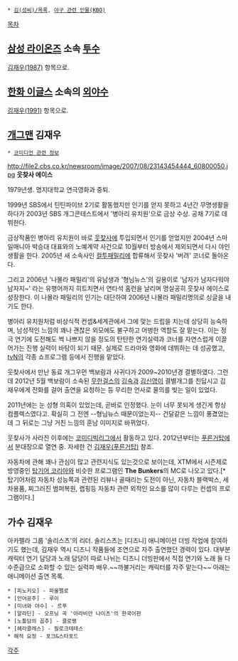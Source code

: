  * [[김(성씨)/목록]], [[야구 관련 인물(KBO)]]

[[목차]]
== [[삼성 라이온즈]] 소속 [[투수]] ==
[[김재우(1987)]] 항목으로.

== [[한화 이글스]] 소속의 [[외야수]] ==
[[김재우(1991)]] 항목으로.

== [[개그맨]] 김재우 ==
 * [[코미디언 관련 정보]]

http://file2.cbs.co.kr/newsroom/image/2007/08/23143454444_60800050.jpg
'''웃찾사 에이스'''

1979년생. 명지대학교 연극영화과 중퇴.

1999년 SBS에서 틴틴파이브 2기로 활동했지만 인기를 얻지 못하고 4년간 무명생활을 하다가 2003년 SBS 개그콘테스트에서 '병아리 유치원'으로 금상 수상. 공채 7기로 데뷔한다.

금상작품인 병아리 유치원이 바로 [[웃찾사]]에 투입되면서 인기를 얻었지만 2004년 스마일매니아 박승대 대표와의 노예계약 사건으로 10월부터 방송에서 제외되면서 다시 야인생활을 한다. 2005년 새 소속사인 [[컬투]]패밀리에 합류해서 웃찾사 '버려' 코너로 돌아온다.

그리고 2006년 '나몰라 패밀리'의 유남생과 '형님뉴스'의 길용이로 '남자가 남자다워야 남자지~' 라는 유행어까지 히트치면서 연타석 홈런을 날리며 명실공히 웃찾사 에이스로 성장한다. 이 나몰라 패밀리의 인기는 대단하여 2006년 나몰라 패밀리명의로 싱글을 내기도 한다.

병아리 유치원처럼 비상식적 컨셉&세계관에서 그에 맞는 드립을 치는데 상당히 능숙하며, 남성적인 느낌의 꽤나 괜찮은 외모에도 불구하고 어벙한 역할도 잘 맡는다. 이는 정극 연기에 도전해도 썩 나쁘지 않을 정도의 탄탄한 연기실력과 코너를 자연스럽게 이끌어가는 진행 실력이 바탕이 되기 때문. 실제로 드라마와 영화에 데뷔하는 데 성공했고, [[tvN]]의 각종 쇼프로그램 등에서 진행을 맡았다.

웃찾사에서 만난 동료 개그우먼 백보람과 사귀다가 2009~2010년경 결별하였다. 그런데 2012년 5월 백보람이 소속된 [[무한걸스]]의 [[김숙]]과 [[김신영]]이 결별개그를 친답시고 김재우에게 전화를 걸어 출연을 요청하는 등 무리한 언사로 물의를 빚는 일이 있었다.

2011년에는 눈 성형 의혹이 있었는데, 곧바로 인정했다. 눈이 너무 못되게 생긴게 항상 컴플렉스였다고. 확실히 그 전엔 --형님뉴스 때문이었는지-- 건달같은 느낌이 풍겼었는데 그 뒤로는 그냥 거친 느낌의 훈남 이미지로 바뀌었다.

웃찾사가 사라진 이후에는 [[코미디빅리그]]에서 활동하고 있다. 2012년부터는 [[푸른거탑]]에서 분대장으로 열연 중. 자세한 건 [[김재우(푸른거탑)]] 참조.

자동차에 관해 꽤나 관심이 많고 관련지식도 있는것으로 보이는데, XTM에서 시즌제로 방영중인 [[탑기어 코리아]]와 비슷한 프로그램인 '''The Bunkers'''의 MC로 나오고 있다.[* 탑기어처럼 자동차 성능쪽과 관련된 리뷰나 골때리는 도전이 아닌, 자동차 블랙박스, 세차용품, 찌그러진 범퍼복원, 랩핑등 자동차 관련 외적인 요소를 많이 다루는 컨셉의 프로그램이다.]  

== 가수 김재우 ==
아카펠라 그룹 '솔리스츠'의 리더. 솔리스츠는 [디즈니] 애니메이션 더빙 작업에 참여하기도 했는데, 김재우 역시 디즈니 작품들에 조연으로 자주 출연했던 경력이 있다. 대부분 캐릭터 연기 담당과 노래 담당이 따로 나뉘는 디즈니 더빙판에서 직접 연기와 노래 둘 다 수준급으로 소화할 수 있는 실력파 배우.~~까불거리는 캐릭터를 자주 맡는다~~ 아래는 애니메이션 출연 목록.
 
 * [피노키오] - 파울펠로
 * [인어공주] - 루이
 * [미녀와 야수] - 르푸
 * [알라딘] - 오프닝 곡 '아라비안 나이츠'의 한국어판   
 * [노틀담의 꼽추] - 클로팽
 * [헤라클레스] - 필로크테테스 
 * 해적 요정 - 포크&스타포드 

[[각주]]
